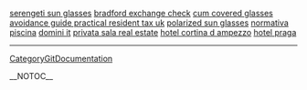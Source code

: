 <a href="http://serengeti-sun-glasses.price100.info">serengeti sun glasses</a>
<a href="http://bradford-exchange-check.price100.info">bradford exchange check</a>
<a href="http://cum-covered-glasses.price100.info">cum covered glasses</a>
<a href="http://avoidance-guide-practical-resident-tax-uk.price100.info">avoidance guide practical resident tax uk</a>
<a href="http://polarized-sun-glasses.price100.info">polarized sun glasses</a>
<a href="http://normativa-piscina.pointyou.info">normativa piscina</a>
<a href="http://domini-it.pointyou.info">domini it</a>
<a href="http://privata-sala-real-estate.pointyou.info">privata sala real estate</a>
<a href="http://hotel-cortina-d-ampezzo.pointyou.info">hotel cortina d ampezzo</a>
<a href="http://hotel-praga.pointyou.info">hotel praga</a>
----
[[CategoryGitDocumentation]]

__NOTOC__